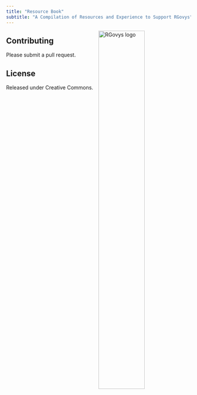 ```yaml
---
title: "Resource Book"
subtitle: "A Compilation of Resources and Experience to Support RGovys"
---
```


<img src="images/Rgovys-logo.png" alt="RGovys logo" style="float:right;width:50%;"/>

## Contributing

Please submit a pull request.

## License

Released under Creative Commons.

